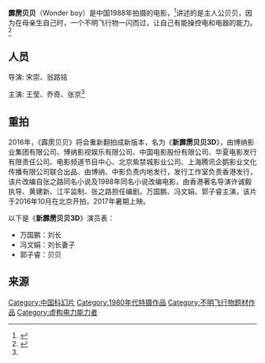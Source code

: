 {{noteTA
|G1=Movie
|G2=Show
}}
{{電影資訊框
| 顏色     = #A1AFC9
| 片名     = 霹雳贝贝<br />{{lang|en|Wonder boy}}
| 圖像     = 
| 圖像大小 = 
| 圖像說明 = 
| 導演     = 宋崇、翁路明
| 監製     = 刘嵩峻
| 製片     = 陈浩行
| 編劇     = 张之路
| 主演     = {{Plain list|
* 张京
* 王莹
* 章萍
* 刘长
* 鄢丽娜
* 张驰
* 景丽平
* 乔奇
}}
| 配樂     = 徐景新
| 主題曲   = 
| 片尾曲   = 《拍手歌》
| 攝影     = 王久文
| 剪輯     = 战强
| 製片商   = 中国儿童电影制片厂
| 片長     = 90分钟
| 產地     = {{CHN}}
| 語言     = [[汉语普通话|汉语普通话]]
| 上映日期 = {{Film date|1988|2|1|中国大陆}}<ref name="cbo">{{cite web|author1=中国票房|title=霹雳贝贝|url=http://www.cbooo.cn/m/561888|publisher=中国票房|accessdate=2017-05-31}}</ref>
| 發行商   = [[中国电影股份有限公司|中国电影股份有限公司]]<ref name="cbo" />
| 預算     = 47万元[[人民币|人民币]]<ref>{{cite web|author1=李宁|author2=燕慧|title=张之路：你还记得《霹雳贝贝》吗？|url=http://news.163.com/16/0123/07/BE0FCN6R00014Q4P.html|website=[[网易|网易]]|publisher=《城市快报》|accessdate=2017-05-31}}{{Dead link|date=2020年1月 |bot=InternetArchiveBot |fix-attempted=yes }}</ref>
}}

'''霹雳贝贝'''（Wonder boy）是中国1988年拍摄的电影，<ref name="#1">{{Cite news|url=http://www.1905.com/mdb/film/63773/filmtag/|title=霹雳贝贝标签|language=zh-cn|publisher=_电影网|author=|date=|accessdate=2016-03-26|deadurl=yes|archiveurl=https://web.archive.org/web/20160409121603/http://www.1905.com/mdb/film/63773/filmtag/|archivedate=2016-04-09}}</ref>讲述的是主人公贝贝，因为在母亲生自己时，一个不明飞行物一闪而过，让自己有能操控电和电器的能力。<ref>{{Cite news|url=http://mt.sohu.com/20150620/n415368340.shtml|title=霹雳贝贝|language=zh-cn|publisher=搜狐|author=|date=|accessdate=2016-03-26|archive-date=2016-04-06|archive-url=https://web.archive.org/web/20160406073340/http://mt.sohu.com/20150620/n415368340.shtml|dead-url=no}}</ref>

==人员==
导演: 宋崇、翁路铭   

主演: 王莹、乔奇、张京<ref name="#1"/>

==重拍==
2016年，《霹雳贝贝》将会重新翻拍成新版本，名为《'''新霹雳贝贝3D'''》，由博纳影业集团有限公司、博纳影视娱乐有限公司、中国电影股份有限公司、华夏电影发行有限责任公司、电影频道节目中心、北京紫禁城影业公司、上海腾讯企鹅影业文化传播有限公司联合出品、由博纳、中影负责内地发行，发行工作室负责香港发行，该片改编自张之路同名小说及1988年同名小说改编电影，由香港著名导演许诚毅执导、黄建新、江平监制、张之路担任编剧。万国鹏、冯文娟、郭子睿主演，该片于2016年10月在北京开拍，2017年暑期上映。

以下是《'''新霹雳贝贝3D'''》演员表：
*万国鹏：刘长
*冯文娟：刘长妻子
*郭子睿：贝贝

== 来源 ==
{{Reflist}}

[[Category:中国科幻片|Category:中国科幻片]]
[[Category:1980年代特摄作品|Category:1980年代特摄作品]]
[[Category:不明飞行物题材作品|Category:不明飞行物题材作品]]
[[Category:虚构电力能力者|Category:虚构电力能力者]]